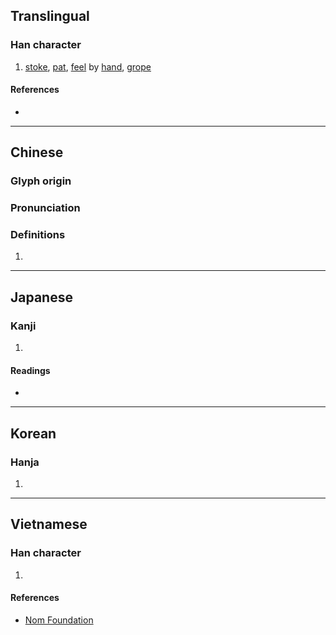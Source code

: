 {{character info/new}}
{{also|扪}}
==Translingual==

===Han character===
{{Han char|rn=64|rad=手|as=08|sn=11|four=57020|canj=QAN|ids=⿰扌門}}

# [[stoke]], [[pat]], [[feel]] by [[hand]], [[grope]]

====References====
* {{Han ref|kx=0435.050|dkj=12197|dj=0784.220|hdz=31908.030|uh=636B|ud=25451|bh=B1BF|bd=45503}}

----

==Chinese==
{{zh-forms|s=扪}}

===Glyph origin===
{{Han etym}}

===Pronunciation===
{{zh-pron
|m=mén
|c=mun4
|mc=y
|oc=y
|ma=
|cat=v
}}

===Definitions===
{{zh-hanzi}}

# {{rfdef|lang=zh}}

----

==Japanese==

===Kanji===
{{ja-kanji|grade=|rs=手08}}

# {{defn|lang=ja|sort=手08}}

====Readings====
* {{ja-readings|goon=[[もん]] (mon)|kanon=[[ぼん]] (bon)|kun=[[なでる]] (naderu), [[とる]] (toru), [[ひねる]] (hineru)}}

----

==Korean==

===Hanja===
{{ko-hanja|hangeul=문|eumhun=|rv=mun|mr=mun|y=mun}}

# {{defn|lang=ko|sort=手08}}

----

==Vietnamese==

===Han character===
{{vi-readings|rs=手08|hanviet=môn}}

# {{defn|lang=vi|sort=手08}}

====References====
* [http://nomfoundation.org/common/nom_details.php?codepoint=636b Nom Foundation]